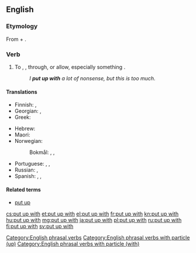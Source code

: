 ==English==

===Etymology===
From {{m|en|put up}} + {{m|en|with}}.

===Verb===
{{en-verb|puts up with|putting up with|put up with}}

# {{label|en|idiomatic}} To {{l|en|endure}}, {{l|en|tolerate}}, {{l|en|suffer}} through, or allow, especially something {{l|en|annoying}}.
#: ''I '''put up with''' a lot of nonsense, but this is too much.''

====Translations====
{{trans-top|to tolerate, suffer through}}
* Finnish: {{t+|fi|sietää}}, {{t+|fi|sulattaa}}
* Georgian: {{t|ka|ატარებს|sc=Geor}}, {{t|ka|იტანს|sc=Geor}}
* Greek: {{t+|el|ανέχομαι|sc=Grek}}
{{trans-mid}}
* Hebrew: {{t|he|להשלים עם|tr=lehashlim 'im|sc=Hebr}}
* Maori: {{t|mi|koromaki }}
* Norwegian:
*: Bokmål: {{t|nb|avfinne seg med}}, {{t|nb|tåle}}, {{t|nb|tolerere}}
* Portuguese: {{t+|pt|aguentar}}, {{t+|pt|suportar}}, {{t+|pt|tolerar}}
* Russian: {{t+|ru|сноси́ть|n}}, {{t+|ru|терпе́ть|n}}
* Spanish: {{t+|es|aguantar}}, {{t+|es|soportar}}, {{t+|es|tolerar}}
{{trans-bottom}}

====Related terms====
* [[put up]]

[[Category:English phrasal verbs]]
[[Category:English phrasal verbs with particle (up)]]
[[Category:English phrasal verbs with particle (with)]]

[[cs:put up with]]
[[et:put up with]]
[[el:put up with]]
[[fr:put up with]]
[[kn:put up with]]
[[hu:put up with]]
[[mg:put up with]]
[[ja:put up with]]
[[pl:put up with]]
[[ru:put up with]]
[[fi:put up with]]
[[sv:put up with]]